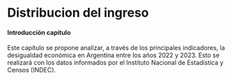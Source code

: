 # Distribucion del ingreso

#### Introducción capítulo

Este capítulo se propone analizar, a través de los principales indicadores, la desigualdad económica en Argentina entre los años 2022 y 2023. Esto se realizará con los datos informados por el Instituto Nacional de Estadística y Censos (INDEC).
